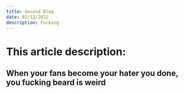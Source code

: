 ```yaml
---
title: Second Blog
date: 02/12/2022
description: Fucking
---
```


# This article description:

## When your fans become your hater you done, you fucking beard is weird
